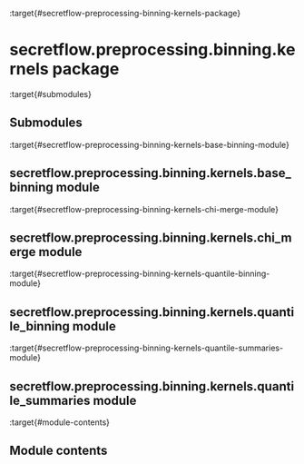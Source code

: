 :target{#secretflow-preprocessing-binning-kernels-package}

# secretflow\.preprocessing.binning.kernels package

:target{#submodules}

## Submodules

:target{#secretflow-preprocessing-binning-kernels-base-binning-module}

## secretflow\.preprocessing.binning.kernels.base\_binning module

:target{#secretflow-preprocessing-binning-kernels-chi-merge-module}

## secretflow\.preprocessing.binning.kernels.chi\_merge module

:target{#secretflow-preprocessing-binning-kernels-quantile-binning-module}

## secretflow\.preprocessing.binning.kernels.quantile\_binning module

:target{#secretflow-preprocessing-binning-kernels-quantile-summaries-module}

## secretflow\.preprocessing.binning.kernels.quantile\_summaries module

:target{#module-contents}

## Module contents
